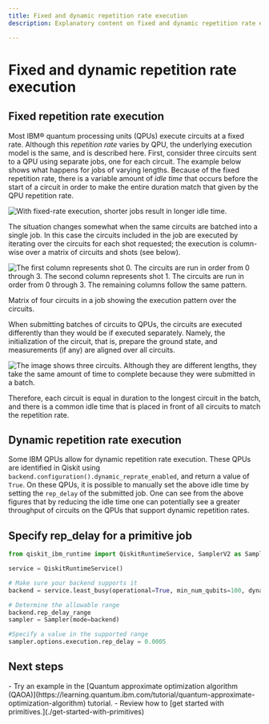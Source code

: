 ```yaml
---
title: Fixed and dynamic repetition rate execution
description: Explanatory content on fixed and dynamic repetition rate execution

---
```


# Fixed and dynamic repetition rate execution

## Fixed repetition rate execution

Most IBM&reg; quantum processing units (QPUs) execute circuits at a fixed rate. Although this *repetition rate* varies by QPU, the underlying execution model is the same, and is described here. First, consider three circuits sent to a QPU using separate jobs, one for each circuit. The example below shows what happens for jobs of varying lengths. Because of the fixed repetition rate, there is a variable amount of *idle time* that occurs before the start of a circuit in order to make the entire duration match that given by the QPU repetition rate.

![With fixed-rate execution, shorter jobs result in longer idle time.](/images/guides/fixed_single_circuit1.avif "Idle time versus job length")

The situation changes somewhat when the same circuits are batched into a single job. In this case the circuits included in the job are executed by iterating over the circuits for each shot requested; the execution is column-wise over a matrix of circuits and shots (see below).

![The first column represents shot 0.  The circuits are run in order from 0 through 3.  The second column represents shot 1.  The circuits are run in order from 0 through 3.  The remaining columns follow the same pattern. ](/images/guides/circuits_shots_matrix1.avif "Column-wise execution matrix")

Matrix of four circuits in a job showing the execution pattern over the circuits.

When submitting batches of circuits to QPUs, the circuits are executed differently than they would be if executed separately. Namely, the initialization of the circuit, that is, prepare the ground state, and measurements (if any) are aligned over all circuits.

![The image shows three circuits.  Although they are different lengths, they take the same amount of time to complete because they were submitted in a batch.](/images/guides/fixed_batch_circuit1.avif)

Therefore, each circuit is equal in duration to the longest circuit in the batch, and there is a common idle time that is placed in front of all circuits to match the repetition rate.

## Dynamic repetition rate execution

Some IBM QPUs allow for dynamic repetition rate execution. These QPUs are identified in Qiskit using `backend.configuration().dynamic_reprate_enabled`, and return a value of `True`. On these QPUs, it is possible to manually set the above idle time by setting the `rep_delay` of the submitted job. One can see from the above figures that by reducing the idle time one can potentially see a greater throughput of circuits on the QPUs that support dynamic repetition rates.

## Specify rep_delay for a primitive job

```python
from qiskit_ibm_runtime import QiskitRuntimeService, SamplerV2 as Sampler

service = QiskitRuntimeService()

# Make sure your backend supports it
backend = service.least_busy(operational=True, min_num_qubits=100, dynamic_reprate_enabled=True)

# Determine the allowable range
backend.rep_delay_range
sampler = Sampler(mode=backend)

#Specify a value in the supported range
sampler.options.execution.rep_delay = 0.0005
```

## Next steps

<Admonition type="tip" title="Recommendations">
  - Try an example in the [Quantum approximate optimization algorithm (QAOA)](https://learning.quantum.ibm.com/tutorial/quantum-approximate-optimization-algorithm) tutorial.
  - Review how to [get started with primitives.](./get-started-with-primitives)
</Admonition>